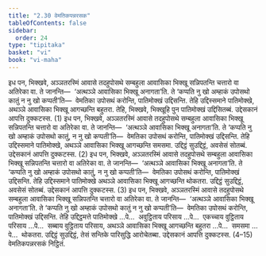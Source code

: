 ```yaml
---
title: "2.30 वेमतिकपन्नरसक"
tableOfContents: false
sidebar:
  order: 24
type: "tipitaka"
basket: "vi"
book: "vi-maha"
---
```



<DynamicBreadcrumb />

<Division number="174" book="vi-maha">

<Paragraph number="748" book="vi-maha">
इध पन, भिक्खवे, अञ्ञतरस्मिं आवासे तदहुपोसथे सम्बहुला आवासिका भिक्खू सन्निपतन्ति चत्तारो वा अतिरेका वा. ते जानन्ति—  ‘अत्थञ्ञे आवासिका भिक्खू अनागता’ति. ते ‘कप्पति नु खो अम्हाकं उपोसथो कातुं न नु खो कप्पती’ति—  वेमतिका उपोसथं करोन्ति, पातिमोक्खं उद्दिसन्ति. तेहि उद्दिस्समाने पातिमोक्खे, अथञ्ञे आवासिका भिक्खू आगच्छन्ति बहुतरा. तेहि, भिक्खवे, भिक्खूहि पुन पातिमोक्खं उद्दिसितब्बं. उद्देसकानं आपत्ति दुक्कटस्स. (1)
</Paragraph>

<Paragraph number="749" book="vi-maha">
इध पन, भिक्खवे, अञ्ञतरस्मिं आवासे तदहुपोसथे सम्बहुला आवासिका भिक्खू सन्निपतन्ति चत्तारो वा अतिरेका वा. ते जानन्ति—  ‘अत्थञ्ञे आवासिका भिक्खू अनागता’ति. ते ‘कप्पति नु खो अम्हाकं उपोसथो कातुं, न नु खो कप्पती’ति—  वेमतिका उपोसथं करोन्ति, पातिमोक्खं उद्दिसन्ति. तेहि उद्दिस्समाने पातिमोक्खे, अथञ्ञे आवासिका भिक्खू आगच्छन्ति समसमा. उद्दिट्ठं सुउद्दिट्ठं, अवसेसं सोतब्बं. उद्देसकानं आपत्ति दुक्कटस्स. (2)
</Paragraph>

<Paragraph number="750" book="vi-maha">
इध पन, भिक्खवे, अञ्ञतरस्मिं आवासे तदहुपोसथे सम्बहुला आवासिका भिक्खू सन्निपतन्ति चत्तारो वा अतिरेका वा. ते जानन्ति—  ‘अत्थञ्ञे आवासिका भिक्खू अनागता’ति. ते ‘कप्पति नु खो अम्हाकं उपोसथो कातुं, न नु खो कप्पती’ति—  वेमतिका उपोसथं करोन्ति, पातिमोक्खं उद्दिसन्ति. तेहि उद्दिस्समाने पातिमोक्खे अथञ्ञे आवासिका भिक्खू आगच्छन्ति थोकतरा. उद्दिट्ठं सुउद्दिट्ठं, अवसेसं सोतब्बं. उद्देसकानं आपत्ति दुक्कटस्स. (3)
</Paragraph>

<Paragraph number="751" book="vi-maha">
इध पन, भिक्खवे, अञ्ञतरस्मिं आवासे तदहुपोसथे सम्बहुला आवासिका भिक्खू सन्निपतन्ति चत्तारो वा अतिरेका वा. ते जानन्ति—  ‘अत्थञ्ञे आवासिका भिक्खू अनागता’ति. ते ‘कप्पति नु खो अम्हाकं उपोसथो कातुं न नु खो कप्पती’ति—  वेमतिका उपोसथं करोन्ति, पातिमोक्खं उद्दिसन्ति. तेहि उद्दिट्ठमत्ते पातिमोक्खे …पे…  अवुट्ठिताय परिसाय …पे…  एकच्चाय वुट्ठिताय परिसाय …पे…  सब्बाय वुट्ठिताय परिसाय, अथञ्ञे आवासिका भिक्खू आगच्छन्ति बहुतरा …पे…  समसमा …पे…  थोकतरा. उद्दिट्ठं सुउद्दिट्ठं, तेसं सन्तिके पारिसुद्धि आरोचेतब्बा. उद्देसकानं आपत्ति दुक्कटस्स. (4–15)

</Paragraph>
</Division>

<Paragraph number="752" type="center" book="vi-maha">
वेमतिकपन्नरसकं निट्ठितं.
</Paragraph>